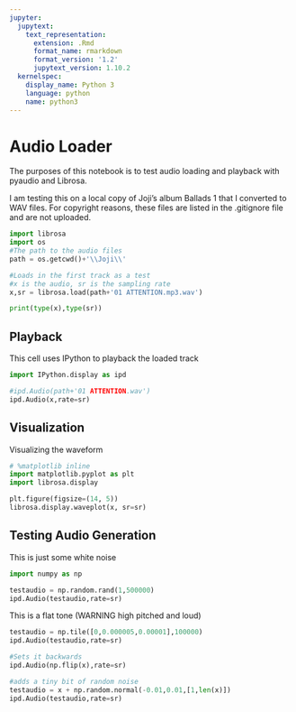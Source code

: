 ```yaml
---
jupyter:
  jupytext:
    text_representation:
      extension: .Rmd
      format_name: rmarkdown
      format_version: '1.2'
      jupytext_version: 1.10.2
  kernelspec:
    display_name: Python 3
    language: python
    name: python3
---
```


# Audio Loader

The purposes of this notebook is to test audio loading and playback with pyaudio and Librosa.

I am testing this on a local copy of Joji's album Ballads 1 that I converted to WAV files. For copyright reasons, these files are listed in the .gitignore file and are not uploaded.

```python
import librosa 
import os
#The path to the audio files
path = os.getcwd()+'\\Joji\\'

#Loads in the first track as a test
#x is the audio, sr is the sampling rate
x,sr = librosa.load(path+'01 ATTENTION.mp3.wav')

print(type(x),type(sr))
```

## Playback

This cell uses IPython to playback the loaded track

```python
import IPython.display as ipd

#ipd.Audio(path+'01 ATTENTION.wav')
ipd.Audio(x,rate=sr)
```

## Visualization

Visualizing the waveform

```python
# %matplotlib inline
import matplotlib.pyplot as plt
import librosa.display

plt.figure(figsize=(14, 5))
librosa.display.waveplot(x, sr=sr)

```

## Testing Audio Generation 

This is just some white noise

```python
import numpy as np

testaudio = np.random.rand(1,500000)
ipd.Audio(testaudio,rate=sr)
```

This is a flat tone (WARNING high pitched and loud)

```python
testaudio = np.tile([0,0.000005,0.00001],100000)
ipd.Audio(testaudio,rate=sr)
```

```python
#Sets it backwards
ipd.Audio(np.flip(x),rate=sr)
```

```python
#adds a tiny bit of random noise
testaudio = x + np.random.normal(-0.01,0.01,[1,len(x)])
ipd.Audio(testaudio,rate=sr)
```
